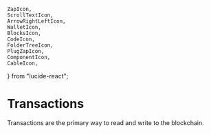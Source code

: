 	ZapIcon,
	ScrollTextIcon,
	ArrowRightLeftIcon,
	WalletIcon,
	BlocksIcon,
	CodeIcon,
	FolderTreeIcon,
	PlugZapIcon,
	ComponentIcon,
	CableIcon,
} from "lucide-react";

# Transactions

Transactions are the primary way to read and write to the blockchain.

<Stack>

<ArticleIconCard
	title="Reading State"
	icon={ScrollTextIcon}
	href="/typescript/v5/transactions/read"
/>

<ArticleIconCard
	title="Preparing Transactions"
	icon={BlocksIcon}
	href="/typescript/v5/transactions/prepare"
/>

<ArticleIconCard
	title="Sending Transactions"
	icon={WalletIcon}
	href="/typescript/v5/transactions/send"
/>

</Stack>
